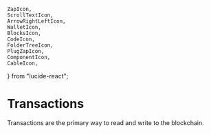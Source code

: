 	ZapIcon,
	ScrollTextIcon,
	ArrowRightLeftIcon,
	WalletIcon,
	BlocksIcon,
	CodeIcon,
	FolderTreeIcon,
	PlugZapIcon,
	ComponentIcon,
	CableIcon,
} from "lucide-react";

# Transactions

Transactions are the primary way to read and write to the blockchain.

<Stack>

<ArticleIconCard
	title="Reading State"
	icon={ScrollTextIcon}
	href="/typescript/v5/transactions/read"
/>

<ArticleIconCard
	title="Preparing Transactions"
	icon={BlocksIcon}
	href="/typescript/v5/transactions/prepare"
/>

<ArticleIconCard
	title="Sending Transactions"
	icon={WalletIcon}
	href="/typescript/v5/transactions/send"
/>

</Stack>
